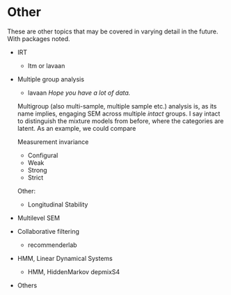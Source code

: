 # Other

These are other topics that may be covered in varying detail in the future. With packages noted.

- IRT
    - ltm or lavaan
- Multiple group analysis
    - lavaan
    *Hope you have a lot of data.*

    Multigroup (also multi-sample, multiple sample etc.) analysis is, as its name implies, engaging SEM across multiple *intact* groups. I say intact to distinguish the mixture models from before, where the categories are latent.  As an example, we could compare 
    
    Measurement invariance
    
    - Configural
    - Weak
    - Strong
    - Strict
    
    Other:
    
    - Longitudinal Stability

- Multilevel SEM
- Collaborative filtering
    - recommenderlab
- HMM, Linear Dynamical Systems
    - HMM, HiddenMarkov depmixS4
- Others
